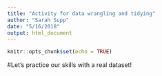 ```yaml
---
title: "Activity for data wrangling and tidying"
author: "Sarah Supp"
date: "5/16/2018"
output: html_document
---
```


```r
knitr::opts_chunk$set(echo = TRUE)
```

#Let's practice our skills with a real dataset!

